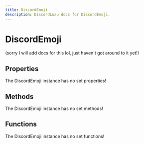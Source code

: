 ```yaml
---
title: DiscordEmoji
description: DiscordLuau docs for DiscordEmoji.
---
```

[//]: # (This file was automatically compiled through the Generator luau code under this repository)
[//]: # (if you want to edit the documentation of discord-luau, please write changes)
[//]: # (to the discord-luau repository itself, we extract the comments from discord-luau and translate)
[//]: # (them into markdown files that Nextra can interpret!)

# DiscordEmoji

(sorry I will add docs for this lol, just haven't got around to it yet!)

[//]: # (----- DOCUMENT PROPERTIES ----- )

## Properties

The DiscordEmoji instance has no set properties!

[//]: # (----- DOCUMENT METHODS ----- )

## Methods

The DiscordEmoji instance has no set methods!

[//]: # (----- DOCUMENT FUNCTIONS ----- )

## Functions

The DiscordEmoji instance has no set functions!

